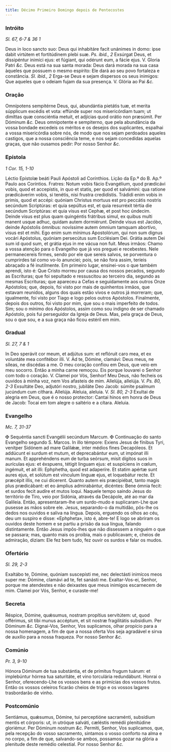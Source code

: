 ```yaml
---
title: Décimo Primeiro Domingo depois de Pentecostes
---
```


### Intróito

_Sl. 67, 6-7 & 36 1_

<div class="grid grid-cols-2 gap-5">
  <span class="text-justify">
    Deus in loco sancto suo: Deus qui inhabitáre facit unánimes in domo: ipse
    dabit virtútem et fortitúdinem plebi suæ. <em>Ps. ibid., 2</em> Exsúrgat
    Deus, et dissipéntur inimíci ejus: et fúgiant, qui odérunt eum, a fácie
    ejus. V. Gloria Patri <em>&c.</em>
  </span>
  <span class="text-justify">
    Deus está na sua santa morada: Deus dará morada na sua casa àqueles que
    possuem o mesmo espírito: Ele dará ao seu povo fortaleza e constância.
    <em>Sl. ibid., 2</em> Erga-se Deus e sejam dispersos os seus inimigos: Que aqueles
    que o odeiam fujam da sua presença. V. Glória ao Pai <em>&c.</em>
  </span>
</div>

### Oração

<div class="grid grid-cols-2 gap-5">
  <span class="text-justify">
    Omnípotens sempitérne Deus, qui, abundántia pietátis tuæ, et merita
    súpplicum excédis et vota: effúnde super nos misericórdiam tuam; ut dimíttas
    quæ consciéntia metuit, et adjícias quod orátio non præsúmit. Per Dóminum
    <em>&c.</em>
  </span>
  <span class="text-justify">
    Deus omnipotente e sempiterno, que pela abundância da vossa bondade excedeis
    os méritos e os desejos dos suplicantes, espalhai a vossa misericórdia sobre
    nós, de modo que nos sejam perdoados aqueles castigos, que a nossa
    consciência teme, e nos sejam concedidas aquelas graças, que não ousamos
    pedir: Por nosso Senhor <em>&c.</em>
  </span>
</div>

### Epístola

_1 Cor. 15, 1-10_

<div class="grid grid-cols-2 gap-5">
  <span class="text-justify">
    Léctio Epístolæ beáti Pauli Apóstoli ad Corínthios.
  </span>
  <span class="text-justify">
    Lição da Ep.ª do B. Ap.º Paulo aos Coríntios.
  </span>
  <span class="text-justify">
    Fratres: Notum vobis fácio Evangélium, quod prædicávi vobis, quod et
    accepístis, in quo et statis, per quod et salvámini: qua ratione
    prædicáverim vobis, si tenétis, nisi frustra credidístis. Trádidi enim vobis
    in primis, quod et accépi: quóniam Christus mortuus est pro peccátis nostris
    secúndum Scriptúras: et quia sepúltus est, et quia resurréxit tértia die
    secúndum Scriptúras: et quia visus est Cephæ, et post hoc úndecim. Deinde
    visus est plus quam quingéntis frátribus simul, ex quibus multi manent usque
    adhuc, quidam autem dormiérunt. Deinde visus est Jacóbo, deinde Apóstolis
    ómnibus: novíssime autem ómnium tamquam abortívo, visus est et mihi. Ego
    enim sum mínimus Apostolórum, qui non sum dignus vocári Apóstolus, quóniam
    persecútus sum Ecclésiam Dei. Grátia autem Dei sum id quod sum, et grátia
    ejus in me vácua non fuit.
  </span>
  <span class="text-justify">
    Meus irmãos: Chamo a vossa atenção para o Evangelho que já vos preguei e
    recebestes. Nele permanecereis firmes, sendo por ele que sereis salvos, se
    porventura o cumprirdes tal como vo-lo anunciei; pois, se não fora assim,
    teríeis abraçado a fé inutilmente. Em primeiro lugar, ensinei-vos o que
    também aprendi, isto é: Que Cristo morreu por causa dos nossos pecados,
    segundo as Escrituras; que foi sepultado e ressuscitou ao terceiro dia,
    segundo as mesmas Escrituras; que apareceu a Cefas e seguidamente aos outros
    Onze Apóstolos; que, depois, foi visto por mais de quinhentos irmãos, que
    estavam reunidos, alguns dos quais estão vivos e outros já morreram; que,
    igualmente, foi visto por Tiago e logo pelos outros Apóstolos. Finalmente,
    depois dos outros, foi visto por mim, que sou o mais imperfeito de todos.
    Sim; sou o mínimo dos Apóstolos, assim como sou indigno de ser chamado
    Apóstolo, pois fui perseguidor da Igreja de Deus. Mas, pela graça de Deus,
    sou o que sou, e a sua graça não ficou estéril em mim.
  </span>
</div>

### Gradual

_Sl. 27, 7 & 1_

<div class="grid grid-cols-2 gap-5">
  <span class="text-justify">
    In Deo sperávit cor meum, et adjútus sum: et reflóruit caro mea, et ex
    voluntáte mea confitébor illi. V. Ad te, Dómine, clamávi: Deus meus, ne
    síleas, ne discédas a me.
  </span>
  <span class="text-justify">
    O meu coração confiou em Deus, que veio em meu socorro. Então a minha carne
    remoçou. Eis porque louvarei o Senhor com todo o coração. V. Clamei por Vós,
    Senhor! Meu Deus, não fecheis os ouvidos à minha voz, nem Vos afasteis de
    mim.
  </span>
  <span class="text-justify">
    Allelúja, allelúja. V. <em>Ps. 80, 2-3</em> Exsultáte Deo, adjutóri nostro,
    jubiláte Deo Jacob: súmite psalmum jucúndum cum cíthara. Allelúja.
  </span>
  <span class="text-justify">
    Aleluia, aleluia. V. <em>Sl. 80, 2-3</em> Exultai de alegria em Deus, que é
    o nosso protector: Cantai hinos em honra de Deus de Jacob: Tocai em tom
    alegre o saltério e a cítara. Aleluia.
  </span>
</div>

### Evangelho

_Mc. 7, 31-37_

<div class="grid grid-cols-2 gap-5">
  <span class="text-justify">
    <span class="text-red-500">&#10016;</span> Sequéntia sancti Evangélii
    secúndum Marcum.
  </span>
  <span class="text-justify">
    <span class="text-red-500">&#10016;</span> Continuação do santo Evangelho
    segundo S. Marcos.
  </span>
  <span class="text-justify">
    In illo témpore: Exiens Jesus de fínibus Tyri, venitper Sidónem ad mare
    Galilǽæ, inter médios fines Decapóleos. Et addúcunt ei surdum et mutum, et
    deprecabántur eum, ut impónat illi manum. Et apprehéndens eum de turba
    seórsum, misit dígitos suos in aurículas ejus: et éxspuens, tétigit linguam
    ejus: et suspíciens in cœlum, ingémuit, et ait illi: Ephphetha, quod est
    adaperíre. Et statim apértæ sunt aures ejus, et solútum est vínculum linguæ
    ejus, et loquebátur recte. Et præcépit illis, ne cui dícerent. Quanto autem
    eis præcipiébat, tanto magis plus prædicábant: et eo ámplius admirabántur,
    dicéntes: Bene ómnia fecit: et surdos fecit audíre et mutos loqui.
  </span>
  <span class="text-justify">
    Naquele tempo saindo Jesus do território de Tiro, veio por Sidónia, através
    da Decápole, até ao mar da Galileia. Então, apresentaram-lhe um surdo-mudo e
    suplicaram-Lhe que pusesse as mãos sobre ele. Jesus, separando-o da
    multidão, pôs-lhe os dedos nos ouvidos e saliva na língua. Depois, erguendo
    os olhos ao céu, deu um suspiro e disse: «Ephpheta», isto é, abre-te! E logo
    se abriram os ouvidos deste homem e se partiu a prisão da sua língua,
    falando distintamente. Então Jesus impôs-lhes que não dissessem a ninguém o
    que se passara; mas, quanto mais os proibia, mais o publicavam; e, cheios de
    admiração, diziam: Ele fez bem tudo, fez ouvir os surdos e falar os mudos.
  </span>
</div>

### Ofertório

_Sl. 29, 2-3_

<div class="grid grid-cols-2 gap-5">
  <span class="text-justify">
    Exaltábo te, Dómine, quóniam suscepísti me, nec delectásti inimícos meos
    super me: Dómine, clamávi ad te, fet sanásti me.
  </span>
  <span class="text-justify">
    Exaltar-Vos-ei, Senhor, porque me atendestes e não deixastes que meus
    inimigos escarnecem de mim. Clamei por Vós, Senhor, e curaste-me!
  </span>
</div>

### Secreta

<div class="grid grid-cols-2 gap-5">
  <span class="text-justify">
    Réspice, Dómine, quǽsumus, nostram propítius servitútem: ut, quod offérimus,
    sit tibi munus accéptum, et sit nostræ fragilitátis subsidium. Per Dóminum
    <em>&c.</em>
  </span>
  <span class="text-justify">
    Dignai-Vos, Senhor, Vos suplicamos, olhar propício para a nossa homenagem, a
    fim de que a nossa oferta Vos seja agradável e sirva de auxílio para a nossa
    fraqueza. Por nosso Senhor <em>&c.</em>
  </span>
</div>

### Comúnio

_Pr. 3, 9-10_

<div class="grid grid-cols-2 gap-5">
  <span class="text-justify">
    Hónora Dóminum de tua substántia, et de prímitus frugum tuárum: et
    implebúntur hórrea tua saturitáte, et vino torculária redundábunt.
  </span>
  <span class="text-justify">
    Honrai o Senhor, oferecendo-Lhe os vossos bens e as primícias dos vossos
    frutos. Então os vossos celeiros ficarão cheios de trigo e os vossos lagares
    trasbordarão de vinho.
  </span>
</div>

### Postcomúnio

<div class="grid grid-cols-2 gap-5">
  <span class="text-justify">
    Sentiámus, quǽsumus, Dómine, tui perceptióne sacraménti, subsídium mentis et
    córporis: ut, in utróque salváti, cæléstis remédii plenitúdine gloriémur.
    Per Dóminum nostrum <em>&c.</em>
  </span>
  <span class="text-justify">
    Permiti, Senhor, Vos suplicamos, que, pela recepção do vosso sacramento,
    sintamos o vosso conforto na alma e no corpo, a fim de que, salvando-se
    ambos, possamos gozar na glória a plenitude deste remédio celestial. Por
    nosso Senhor <em>&c.</em>
  </span>
</div>
